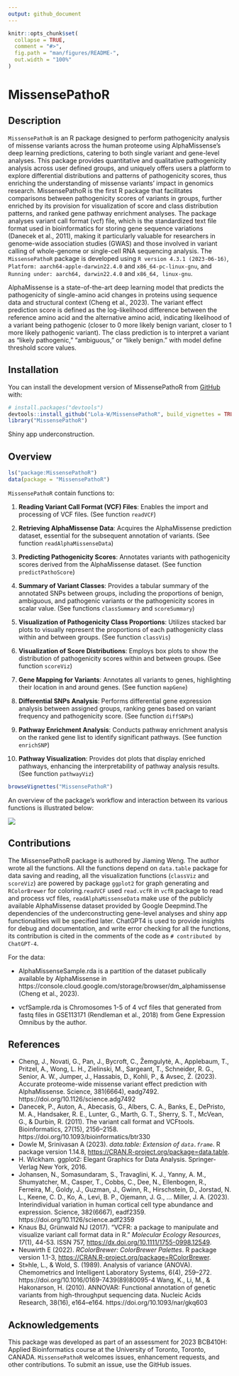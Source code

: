 ```yaml
---
output: github_document
---
```


<!-- README.md is generated from README.Rmd. Please edit that file -->

```r
knitr::opts_chunk$set(
  collapse = TRUE,
  comment = "#>",
  fig.path = "man/figures/README-",
  out.width = "100%"
)
```

# MissensePathoR

<!-- badges: start -->
<!-- badges: end -->

## Description

`MissensePathoR` is an R package designed to perform pathogenicity analysis of missense variants across the human proteome using AlphaMissense's deep learning predictions, catering to both single variant and gene-level analyses. This package provides quantitative and qualitative pathogenicity analysis across user defined groups, and uniquely offers users a platform to explore differential distributions and patterns of pathogenicity scores, thus enriching the understanding of missense variants' impact in genomics research. MissensePathoR is the first R package that facilitates comparisons between pathogenicity scores of variants in groups, further enriched by its provision for visualization of score and class distribution patterns, and ranked gene pathway enrichment analyses. The package analyses variant call format (vcf) file, which is the standardized text file format used in bioinformatics for storing gene sequence variations (Danecek et al., 2011), making it particularly valuable for researchers in genome-wide association studies (GWAS) and those involved in variant calling of whole-genome or single-cell RNA sequencing analysis. The `MissensePathoR` package is developed using `R version 4.3.1 (2023-06-16)`, `Platform: aarch64-apple-darwin22.4.0` and `x86_64-pc-linux-gnu`, and `Running under: aarch64, darwin22.4.0` and `x86_64, linux-gnu`.

AlphaMissense is a state-of-the-art deep learning model that predicts the pathogenicity of single-amino acid changes in proteins using sequence data and structural context (Cheng et al., 2023). The variant effect prediction score is defined as the log-likelihood difference between the reference amino acid and the alternative amino acid, indicating likelihood of a variant being pathogenic (closer to 0 more likely benign variant, closer to 1 more likely pathogenic variant). The class prediction is to interpret a variant as “likely pathogenic,” “ambiguous,” or “likely benign." with model define threshold score values.

## Installation

You can install the development version of MissensePathoR from [GitHub](https://github.com/) with:

``` r
# install.packages("devtools")
devtools::install_github("Lola-W/MissensePathoR", build_vignettes = TRUE)
library("MissensePathoR")
```

Shiny app underconstruction.

## Overview
```r
ls("package:MissensePathoR")
data(package = "MissensePathoR")
```

`MissensePathoR` contain functions to:

1. **Reading Variant Call Format (VCF) Files**: Enables the import and processing of VCF files. (See function `readVCF`)

2. **Retrieving AlphaMissense Data**: Acquires the AlphaMissense prediction dataset, essential for the subsequent annotation of variants. (See function `readAlphaMissenseData`)

3. **Predicting Pathogenicity Scores**: Annotates variants with pathogenicity scores derived from the AlphaMissense dataset. (See function `predictPathoScore`)

4. **Summary of Variant Classes**: Provides a tabular summary of the annotated SNPs between groups, including the proportions of benign, ambiguous, and pathogenic variants or the pathogenicity scores in scalar value. (See functions `classSummary` and `scoreSummary`)

5. **Visualization of Pathogenicity Class Proportions**: Utilizes stacked bar plots to visually represent the proportions of each pathogenicity class within and between groups. (See function `classVis`)

6. **Visualization of Score Distributions**: Employs box plots to show the distribution of pathogenicity scores within and between groups. (See function `scoreViz`)

7. **Gene Mapping for Variants**: Annotates all variants to genes, highlighting their location in and around genes. (See function `mapGene`)

8. **Differential SNPs Analysis**: Performs differential gene expression analysis between assigned groups, ranking genes based on variant frequency and pathogenicity score. (See function `diffSNPs`)

9. **Pathway Enrichment Analysis**: Conducts pathway enrichment analysis on the ranked gene list to identify significant pathways. (See function `enrichSNP`)

10. **Pathway Visualization**: Provides dot plots that display enriched pathways, enhancing the interpretability of pathway analysis results. (See function `pathwayViz`)

```R
browseVignettes("MissensePathoR")
```

An overview of the package's workflow and interaction between its various functions is illustrated below:

![](./inst/extdata/Overview_flowchart.png)

## Contributions
The MissensePathoR package is authored by Jiaming Weng. The author wrote all the functions. All the functions depend on `data.table` package for data saving and reading, all the visualization functions (`classViz` and `scoreViz`) are powered by package `ggplot2` for graph generating and `RColorBrewer` for coloring.`readVCF` used `read.vcfR` in `vcfR` package to read and process vcf files, `readAlphaMissenseData` make use of the publicly available AlphaMissense dataset provided by Google Deepmind.The dependencies of the underconstructing gene-level analyses and shiny app functionalities will be specified later. ChatGPT4 is used to provide insights for debug and documentation, and write error checking for all the functions, its contribution is cited in the comments of the code as `# contributed by ChatGPT-4`.

For the data:

- AlphaMissenseSample.rda is a partition of the dataset publically available by AlphaMissense in https://console.cloud.google.com/storage/browser/dm_alphamissense (Cheng et al., 2023).  

- vcfSample.rda is  Chromosomes 1-5 of 4 vcf files that generated from fastq files in GSE113171 (Rendleman et al., 2018) from Gene Expression Omnibus by the author. 

## References
- Cheng, J., Novati, G., Pan, J., Bycroft, C., Žemgulytė, A., Applebaum, T., Pritzel, A., Wong, L. H., Zielinski, M., Sargeant, T., Schneider, R. G., Senior, A. W., Jumper, J., Hassabis, D., Kohli, P., & Avsec, Ž. (2023). Accurate proteome-wide missense variant effect prediction with AlphaMissense. Science, 381(6664), eadg7492. https://doi.org/10.1126/science.adg7492
- Danecek, P., Auton, A., Abecasis, G., Albers, C. A., Banks, E., DePristo, M. A., Handsaker, R. E., Lunter, G., Marth, G. T., Sherry, S. T., McVean, G., & Durbin, R. (2011). The variant call format and VCFtools. Bioinformatics, 27(15), 2156–2158. https://doi.org/10.1093/bioinformatics/btr330
- Dowle M, Srinivasan A (2023). _data.table: Extension of `data.frame`_. R package version 1.14.8, <https://CRAN.R-project.org/package=data.table>.
- H. Wickham. ggplot2: Elegant Graphics for Data Analysis. Springer-Verlag New York, 2016.
- Johansen, N., Somasundaram, S., Travaglini, K. J., Yanny, A. M., Shumyatcher, M., Casper, T., Cobbs, C., Dee, N., Ellenbogen, R., Ferreira, M., Goldy, J., Guzman, J., Gwinn, R., Hirschstein, D., Jorstad, N. L., Keene, C. D., Ko, A., Levi, B. P., Ojemann, J. G., … Miller, J. A. (2023). Interindividual variation in human cortical cell type abundance and expression. Science, 382(6667), eadf2359. https://doi.org/10.1126/science.adf2359
- Knaus BJ, Grünwald NJ (2017). “VCFR: a package to manipulate and visualize variant call format data in R.” _Molecular Ecology Resources_, *17*(1), 44-53.
  ISSN 757, <https://dx.doi.org/10.1111/1755-0998.12549>.
- Neuwirth E (2022). _RColorBrewer: ColorBrewer Palettes_. R package version 1.1-3, <https://CRAN.R-project.org/package=RColorBrewer>.
- St»hle, L., & Wold, S. (1989). Analysis of variance (ANOVA). Chemometrics and Intelligent Laboratory Systems, 6(4), 259–272. https://doi.org/10.1016/0169-7439(89)80095-4
Wang, K., Li, M., & Hakonarson, H. (2010). ANNOVAR: Functional annotation of genetic variants from high-throughput sequencing data. Nucleic Acids Research, 38(16), e164–e164. https://doi.org/10.1093/nar/gkq603

## Acknowledgements

This package was developed as part of an assessment for 2023 BCB410H: Applied Bioinformatics course at the University of Toronto, Toronto, CANADA. `MissensePathoR` welcomes issues, enhancement requests, and other contributions. To submit an issue, use the GitHub issues.
